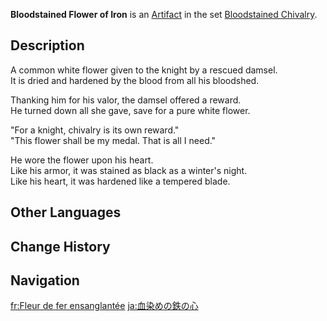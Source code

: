 {{Artifact Infobox
|image = Item Bloodstained Flower of Iron.png
|set   = Bloodstained Chivalry
|piece = Flower of Life
}}
{{Description|A dried flower stained black with blood and now as hard as steel. Probably some sort of a memento for its former master.}}
'''Bloodstained Flower of Iron''' is an [[Artifact]] in the set [[Bloodstained Chivalry]].

==Description==
A common white flower given to the knight by a rescued damsel.<br />It is dried and hardened by the blood from all his bloodshed.

Thanking him for his valor, the damsel offered a reward.<br />He turned down all she gave, save for a pure white flower.

"For a knight, chivalry is its own reward."<br />"This flower shall be my medal. That is all I need."

He wore the flower upon his heart.<br />Like his armor, it was stained as black as a winter's night.<br />Like his heart, it was hardened like a tempered blade.

==Other Languages==
{{Other Languages
|en      = Bloodstained Flower of Iron
|zhs     = 染血的铁之心
|zhs_rm  = Rǎnxuè de Tiězhīxīn
|zht     = 染血的鐵之心
|zht_rm  = Rǎnxiě de Tiězhīxīn
|zh_tl   = Bloodstained Heart of Iron
|ja      = 血染めの鉄の心
|ja_rm   = Chizome no Tetsu no Kokoro
|ja_tl   = Bloodstained Heart of Iron
|ko      = 피에 물든 강철 심장
|ko_rm   = Pi-e Muldeun Gangcheol Simjang
|ko_tl   = Bloodstained Iron Heart
|es      = Corazón de Hierro Sanguinario
|es_tl   = Bloodthirsty Heart of Iron
|fr      = Fleur de fer ensanglantée
|fr_tl   = Bloodstained Flower of Iron
|ru      = Железное сердце рыцаря крови
|ru_tl   = Iron Heart of the Blood Knight
|th      = Bloodstained Flower of Iron
|vi      = Trái Tim Sắt Nhuốm Máu
|vi_tl   = 
|de      = Herz des Blutbefleckten
|de_tl   = Heart of the Bloodstained
|id      = Bloodstained Flower of Iron
|pt      = Coração de Ferro Sanguinário
|pt_tl   = 
|tr      = Kanlı Demir Çiçek
|tr_tl   = 
|it      = Fiore di ferro insanguinato
|it_tl   = 
}}

==Change History==
{{Change History|1.0}}

==Navigation==
{{Artifact Set Navbox|Bloodstained Chivalry}}

[[fr:Fleur de fer ensanglantée]]
[[ja:血染めの鉄の心]]